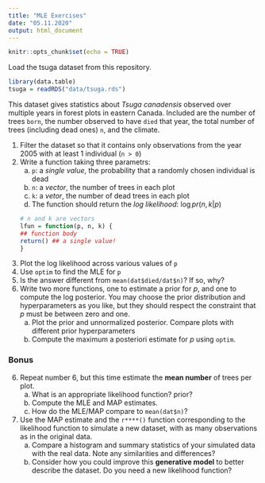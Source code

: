 ```yaml
---
title: "MLE Exercises"
date: "05.11.2020"
output: html_document
---
```


```r
knitr::opts_chunk$set(echo = TRUE)
```

Load the tsuga dataset from this repository.

```r
library(data.table)
tsuga = readRDS("data/tsuga.rds")
```

This dataset gives statistics about *Tsuga canadensis* observed over multiple years in forest plots in eastern Canada. Included are the number of trees `born`, the number observed to have `died` that year, the total number of trees (including dead ones) `n`, and the climate.

1. Filter the dataset so that it contains only observations from the year 2005 with at least 1 individual (`n > 0`)
2. Write a function taking three parametrs:
   a. `p`: a *single value*, the probability that a randomly chosen individual is dead
   b. `n`: a *vector*, the number of trees in each plot
   c. `k`: a *vetor*, the number of dead trees in each plot
   d. The function should return the *log likelihood*: $\log pr(n,k|p)$
```r
# n and k are vectors
lfun = function(p, n, k) {
   ## function body
   return() ## a single value!
}
```

   
3. Plot the log likelihood across various values of `p`
4. Use `optim` to find the MLE for `p`
5. Is the answer different from `mean(dat$died/dat$n)`? If so, why?
6. Write two more functions, one to estimate a prior for *p*, and one to compute the log posterior. You may choose the prior distribution and hyperparameters as you like, but they should respect the constraint that *p* must be between zero and one.
    a. Plot the prior and unnormalized posterior. Compare plots with different prior hyperparameters
    b. Compute the maximum a posteriori estimate for *p* using `optim`.

### Bonus

6. Repeat number 6, but this time estimate the **mean number** of trees per plot.
    a. What is an appropriate likelihood function? prior?
    b. Compute the MLE and MAP estimates.
    c. How do the MLE/MAP compare to `mean(dat$n)`?
7. Use the MAP estimate and the `r****()` function corresponding to the likelihood function to simulate a new dataset, with as many observations as in the original data.
   a. Compare a histogram and summary statistics of your simulated data with the real data. Note any similarities and differences?
   b. Consider how you could improve this **generative model** to better describe the dataset. Do you need a new likelihood function?

